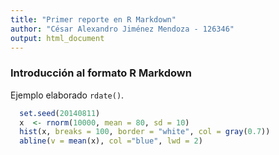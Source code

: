 ```yaml
---
title: "Primer reporte en R Markdown"
author: "César Alexandro Jiménez Mendoza - 126346"
output: html_document
---
```


### Introducción al formato R Markdown

Ejemplo elaborado `rdate()`.

```r
  set.seed(20140811)
  x  <- rnorm(10000, mean = 80, sd = 10)
  hist(x, breaks = 100, border = "white", col = gray(0.7))
  abline(v = mean(x), col ="blue", lwd = 2)

```
